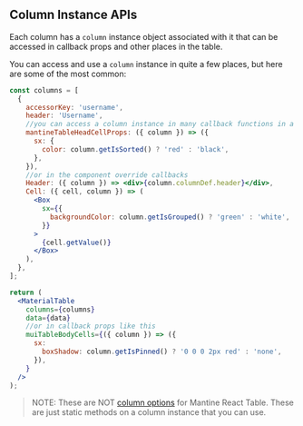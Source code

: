 
<Head>
  <title>Column Instance APIs - Mantine React Table Docs</title>
  <meta
    name="description"
    content="All the column instance methods and objects that can be accessed from a column instance in Mantine React Table"
  />
  <meta
    property="og:title"
    content="Mantine React Table Column Instance API Reference"
  />
  <meta
    property="og:description"
    content="A reference of all the column instance api methods and objects that can be used in Mantine React Table"
  />
</Head>

## Column Instance APIs

Each column has a `column` instance object associated with it that can be accessed in callback props and other places in the table.

You can access and use a `column` instance in quite a few places, but here are some of the most common:

```jsx
const columns = [
  {
    accessorKey: 'username',
    header: 'Username',
    //you can access a column instance in many callback functions in a column definition like this
    mantineTableHeadCellProps: ({ column }) => ({
      sx: {
        color: column.getIsSorted() ? 'red' : 'black',
      },
    }),
    //or in the component override callbacks
    Header: ({ column }) => <div>{column.columnDef.header}</div>,
    Cell: ({ cell, column }) => (
      <Box
        sx={{
          backgroundColor: column.getIsGrouped() ? 'green' : 'white',
        }}
      >
        {cell.getValue()}
      </Box>
    ),
  },
];

return (
  <MaterialTable
    columns={columns}
    data={data}
    //or in callback props like this
    muiTableBodyCells={({ column }) => ({
      sx:
        boxShadow: column.getIsPinned() ? '0 0 0 2px red' : 'none',
      }),
    }
  />
);
```

> NOTE: These are NOT [column options](/docs/api/column-options) for Mantine React Table. These are just static methods on a column instance that you can use.

<ColumnInstanceAPIsTable />

<SourceCode />
